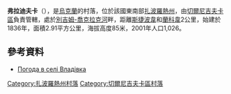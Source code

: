 {{Update|date=2018年8月}}{{coord|47|9|55|N|36|0|3|E|scale:100000|display=title}}

'''弗拉迪夫卡'''（{{lang-uk|Владівка}}），是[[烏克蘭|烏克蘭]]的村落，位於該國東南部[[扎波羅熱州|扎波羅熱州]]，由[[切爾尼吉夫卡區|切爾尼吉夫卡區]]負責管轄，處於[[別吉姆-喬克拉克河|別吉姆-喬克拉克河]]畔，距離[[斯捷波韋_(切爾尼吉夫卡區)|斯捷波韋]]和[[蘭科韋|蘭科韋]]2公里，始建於1836年，面積2.91平方公里，海拔高度85米，2001年人口1,026。

==參考資料==
* [http://weather.in.ua/ua/zaporozhskaja/4162 Погода в селі Владівка] {{Wayback|url=http://weather.in.ua/ua/zaporozhskaja/4162 |date=20160305213609 }}

[[Category:扎波羅熱州村落|Category:扎波羅熱州村落]]
[[Category:切爾尼吉夫卡區村落|Category:切爾尼吉夫卡區村落]]


{{Zaporizhia-geo-stub}}